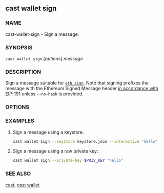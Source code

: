 
## cast wallet sign

### NAME

cast-wallet-sign - Sign a message.

### SYNOPSIS

`cast wallet sign` [*options*] _message_

### DESCRIPTION

Sign a message suitable for [`eth_sign`](https://ethereum.org/en/developers/docs/apis/json-rpc/#eth_sign). Note that signing prefixes the message with the Ethereum Signed Message header [in accordance with EIP-191](https://eips.ethereum.org/EIPS/eip-191) unless `--no-hash` is provided.

### OPTIONS

<WalletOptionsRaw />
<WalletOptionsKeystore />
<WalletOptionsHardware />
<CommonOptions />

### EXAMPLES

1. Sign a message using a keystore:

   ```sh
   cast wallet sign --keystore keystore.json --interactive "hello"
   ```

2. Sign a message using a raw private key:
   ```sh
   cast wallet sign --private-key $PRIV_KEY "hello"
   ```

### SEE ALSO

[cast](./cast.md), [cast wallet](./cast-wallet.md)
